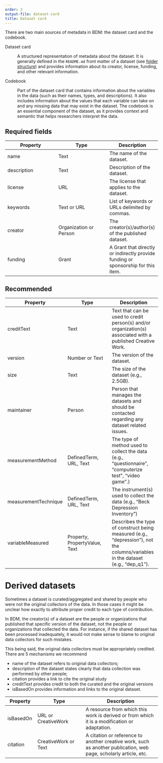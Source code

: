 ```yaml
---
order: 2
output-file: dataset-card
title: Dataset card
---
```


There are two main sources of metadata in BDM: the dataset card and the codebook.

Dataset card

:   A structured representation of metadata about the dataset. It is generally defined in the `README.md` front matter of a dataset (see [folder structure](1-folder-structure.qmd)) and provides information about its creator, license, funding, and other relevant information.

Codebook

:   Part of the dataset card that contains information about the variables in the data (such as their names, types, and descriptions). It also includes information about the values that each variable can take on and any missing data that may exist in the dataset. The codebook is an essential component of the dataset, as it provides context and semantic that helps researchers interpret the data.

## Required fields

| Property | Type | Description |
|------------------------|------------------------|------------------------|
| name | Text | The name of the dataset. |
| description | Text | Description of the dataset. |
| license | URL | The license that applies to the dataset. |
| keywords | Text or URL | List of keywords or URLs delimited by commas. |
| creator | Organization or Person | The creator(s)/author(s) of the published dataset. |
| funding | Grant | A Grant that directly or indirectly provide funding or sponsorship for this item. |

## Recommended

| Property | Type | Description |
|------------------------|------------------------|------------------------|
| creditText | Text | Text that can be used to credit person(s) and/or organization(s) associated with a published Creative Work. |
| version | Number or Text | The version of the dataset. |
| size | Text | The size of the dataset (e.g., 2.5GB). |
| maintainer | Person | Person that manages the datasets and should be contacted regarding any dataset related issues. |
| measurementMethod | DefinedTerm, URL, Text | The type of method used to collect the data (e.g., "questionnaire", "computerize test", "video game".) |
| measurementTechnique | DefinedTerm, URL, Text | The instrument(s) used to collect the data (e.g., "Beck Depression Inventory") |
| variableMeasured | Property, PropertyValue, Text | Describes the type of construct being measured (e.g., "depression"), not the columns/variables in the dataset (e.g., "dep_q1"). |

# Derived datasets

Sometimes a dataset is curated/aggregated and shared by people who were not the original collectors of the data. In those cases it might be unclear how exactly to attribute proper credit to each type of contribution.

In BDM, the creator(s) of a dataset are the people or organizations that published that specific version of the dataset, not the people or organizations that collected the data. For instance, if the shared dataset has been processed inadequately, it would not make sense to blame to original data collectors for such mistakes.

This being said, the original data collectors must be appropriately credited. There are 5 mechanisms we recommend

-   name of the dataset refers to original data collectors;
-   description of the dataset states clearly that data collection was performed by other people;
-   citation provides a link to cite the original study
-   creditText provides credit to both the curated and the original versions
-   isBasedOn provides information and links to the original dataset.

| Property | Type | Description |
|---------------|------------------------|-------------------------------------|
| isBasedOn | URL or CreativeWork | A resource from which this work is derived or from which it is a modification or adaptation. |
| citation | CreativeWork or Text | A citation or reference to another creative work, such as another publication, web page, scholarly article, etc. |